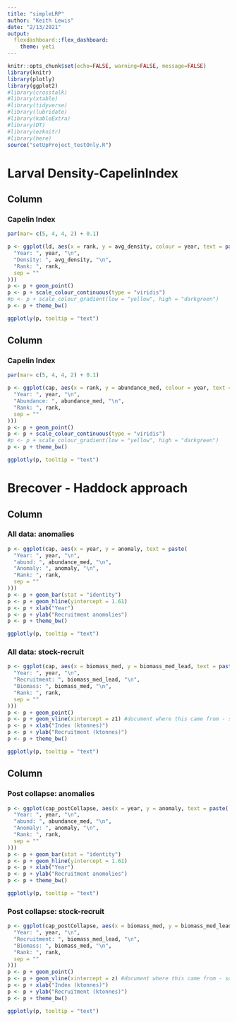 ```yaml
---
title: "simpleLRP"
author: "Keith Lewis"
date: "2/13/2021"
output:
  flexdashboard::flex_dashboard:
    theme: yeti
---
```


```r
knitr::opts_chunk$set(echo=FALSE, warning=FALSE, message=FALSE)
library(knitr)
library(plotly)
library(ggplot2)
#library(crosstalk)
#library(xtable)
#library(tidyverse)
#library(lubridate)
#library(kableExtra)
#library(DT)
#library(ezknitr)
#library(here)
source("setUpProject_testOnly.R")
```

# Larval Density-CapelinIndex

Column
-------------------------------------

### Capelin Index

```r
par(mar= c(5, 4, 4, 2) + 0.1)

p <- ggplot(ld, aes(x = rank, y = avg_density, colour = year, text = paste(
  "Year: ", year, "\n",
  "Density: ", avg_density, "\n",
  "Rank: ", rank,
  sep = ""
)))
p <- p + geom_point()
p <- p + scale_colour_continuous(type = "viridis")
#p <- p + scale_colour_gradient(low = "yellow", high = "darkgreen")
p <- p + theme_bw()

ggplotly(p, tooltip = "text")
```

Column
-------------------------------------
  
### Capelin Index
  
```r
par(mar= c(5, 4, 4, 2) + 0.1)

p <- ggplot(cap, aes(x = rank, y = abundance_med, colour = year, text = paste(
  "Year: ", year, "\n",
  "Abundance: ", abundance_med, "\n",
  "Rank: ", rank,
  sep = ""
)))
p <- p + geom_point()
p <- p + scale_colour_continuous(type = "viridis")
#p <- p + scale_colour_gradient(low = "yellow", high = "darkgreen")
p <- p + theme_bw()

ggplotly(p, tooltip = "text")
```



# Brecover - Haddock approach
Column {.tabset}
-------------------------------------
  
### All data: anomalies
  
```r
p <- ggplot(cap, aes(x = year, y = anomaly, text = paste(
  "Year: ", year, "\n",
  "abund: ", abundance_med, "\n",
  "Anomaly: ", anomaly, "\n",
  "Rank: ", rank,
  sep = ""
)))
p <- p + geom_bar(stat = "identity")
p <- p + geom_hline(yintercept = 1.61)
p <- p + xlab("Year") 
p <- p + ylab("Recruitment anomolies")
p <- p + theme_bw()

ggplotly(p, tooltip = "text")
```

### All data: stock-recruit

```r
p <- ggplot(cap, aes(x = biomass_med, y = biomass_med_lead, text = paste(
  "Year: ", year, "\n",
  "Recruitment: ", biomass_med_lead, "\n",
  "Biomass: ", biomass_med, "\n",
  "Rank: ", rank,
  sep = ""
)))
p <- p + geom_point()
p <- p + geom_vline(xintercept = z1) #document where this came from - soft code it
p <- p + xlab("Index (ktonnes)") 
p <- p + ylab("Recruitment (ktonnes)")
p <- p + theme_bw()

ggplotly(p, tooltip = "text")
```

Column {.tabset}
-------------------------------------
  
### Post collapse: anomalies
  
```r
p <- ggplot(cap_postCollapse, aes(x = year, y = anomaly, text = paste(
  "Year: ", year, "\n",
  "abund: ", abundance_med, "\n",
  "Anomaly: ", anomaly, "\n",
  "Rank: ", rank,
  sep = ""
)))
p <- p + geom_bar(stat = "identity")
p <- p + geom_hline(yintercept = 1.61)
p <- p + xlab("Year") 
p <- p + ylab("Recruitment anomolies")
p <- p + theme_bw()

ggplotly(p, tooltip = "text")
```

### Post collapse: stock-recruit 

```r
p <- ggplot(cap_postCollapse, aes(x = biomass_med, y = biomass_med_lead, text = paste(
  "Year: ", year, "\n",
  "Recruitment: ", biomass_med_lead, "\n",
  "Biomass: ", biomass_med, "\n",
  "Rank: ", rank,
  sep = ""
)))
p <- p + geom_point()
p <- p + geom_vline(xintercept = z) #document where this came from - soft code it
p <- p + xlab("Index (ktonnes)") 
p <- p + ylab("Recruitment (ktonnes)")
p <- p + theme_bw()

ggplotly(p, tooltip = "text")
```
